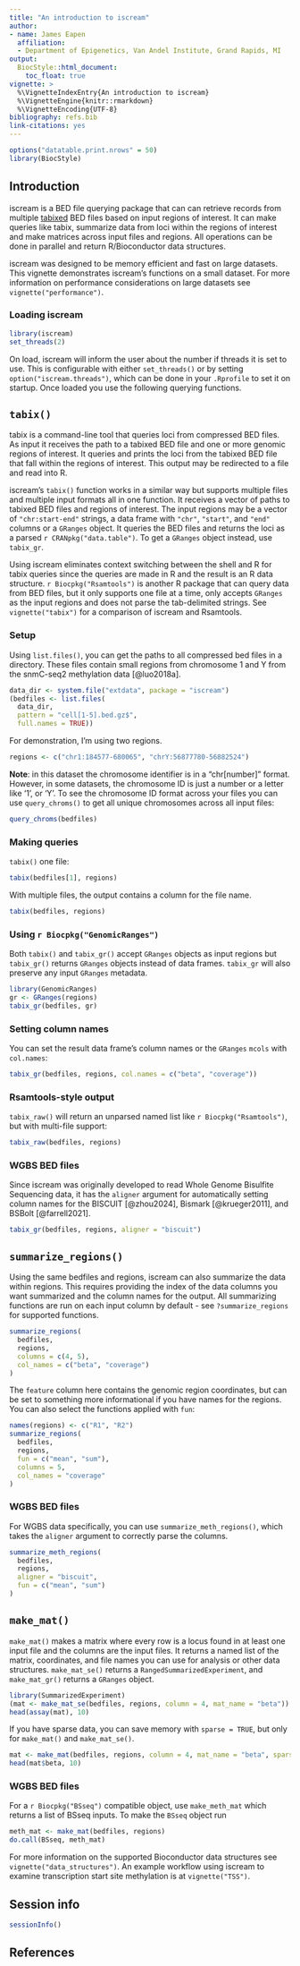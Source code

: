 ```yaml
---
title: "An introduction to iscream"
author:
- name: James Eapen
  affiliation:
  - Department of Epigenetics, Van Andel Institute, Grand Rapids, MI
output:
  BiocStyle::html_document:
    toc_float: true
vignette: >
  %\VignetteIndexEntry{An introduction to iscream}
  %\VignetteEngine{knitr::rmarkdown}
  %\VignetteEncoding{UTF-8}
bibliography: refs.bib
link-citations: yes
---
```


```r
options("datatable.print.nrows" = 50)
library(BiocStyle)
```

## Introduction

iscream is a BED file querying package that can can retrieve records from
multiple [tabixed](https://en.wikipedia.org/wiki/Tabix) BED files based on
input regions of interest. It can make queries like tabix, summarize data from
loci within the regions of interest and make matrices across input files and
regions. All operations can be done in parallel and return R/Bioconductor data
structures.

iscream was designed to be memory efficient and fast on large datasets. This
vignette demonstrates iscream's functions on a small dataset. For more
information on performance considerations on large datasets see
`vignette("performance")`.

### Loading iscream

```r
library(iscream)
set_threads(2)
```

On load, iscream will inform the user about the number if threads it is set to
use. This is configurable with either `set_threads()` or by setting
`option("iscream.threads")`, which can be done in your `.Rprofile` to set it on
startup. Once loaded you use the following querying functions.

## `tabix()`

tabix is a command-line tool that queries loci from compressed BED files. As
input it receives the path to a tabixed BED file and one or more genomic regions
of interest. It queries and prints the loci from the tabixed BED file that fall
within the regions of interest. This output may be redirected to a file and read
into R.

iscream's `tabix()` function works in a similar way but supports multiple files
and multiple input formats all in one function. It receives a vector of paths to
tabixed BED files and regions of interest. The input regions may be a vector of
`"chr:start-end"` strings, a data frame with `"chr"`, `"start"`, and `"end"`
columns or a `GRanges` object. It queries the BED files and returns the loci as
a parsed `r CRANpkg("data.table")`. To get a `GRanges` object instead, use
`tabix_gr`.

Using iscream eliminates context switching between the shell and R for tabix
queries since the queries are made in R and the result is an R data structure.
`r Biocpkg("Rsamtools")` is another R package that can query data from BED
files, but it only supports one file at a time, only accepts `GRanges` as the
input regions and does not parse the tab-delimited strings. See
`vignette("tabix")` for a comparison of iscream and Rsamtools.

### Setup

Using `list.files()`, you can get the paths to all compressed bed files in a
directory. These files contain small regions from chromosome 1 and Y from the
snmC-seq2 methylation data [@luo2018a].

```r
data_dir <- system.file("extdata", package = "iscream")
(bedfiles <- list.files(
  data_dir,
  pattern = "cell[1-5].bed.gz$",
  full.names = TRUE))
```

For demonstration, I'm using two regions.

```r
regions <- c("chr1:184577-680065", "chrY:56877780-56882524")
```

**Note**: in this dataset the chromosome identifier is in a "chr[number]"
format. However, in some datasets, the chromosome ID is just a number or a
letter like '1', or 'Y'. To see the chromosome ID format across your files you
can use `query_chroms()` to get all unique chromosomes across all input files:

```r
query_chroms(bedfiles)
```

### Making queries

`tabix()` one file:

```r
tabix(bedfiles[1], regions)
```

With multiple files, the output contains a column for the file name.

```r
tabix(bedfiles, regions)
```

### Using `r Biocpkg("GenomicRanges")`

Both `tabix()` and `tabix_gr()` accept `GRanges` objects as input regions but
`tabix_gr()` returns `GRanges` objects instead of data frames. `tabix_gr` will
also preserve any input `GRanges` metadata.

```r
library(GenomicRanges)
gr <- GRanges(regions)
tabix_gr(bedfiles, gr)
```

### Setting column names

You can set the result data frame's column names or the `GRanges` `mcols` with
`col.names`:

```r
tabix_gr(bedfiles, regions, col.names = c("beta", "coverage"))
```

### Rsamtools-style output

`tabix_raw()` will return an unparsed named list like `r Biocpkg("Rsamtools")`,
but with multi-file support:

```r
tabix_raw(bedfiles, regions)
```

### WGBS BED files

Since iscream was originally developed to read Whole Genome Bisulfite Sequencing
data, it has the `aligner` argument for automatically setting column names for
the BISCUIT [@zhou2024], Bismark [@krueger2011], and BSBolt [@farrell2021].

```r
tabix_gr(bedfiles, regions, aligner = "biscuit")
```

## `summarize_regions()`

Using the same bedfiles and regions, iscream can also summarize the data within
regions. This requires providing the index of the data columns you want
summarized and the column names for the output. All summarizing functions are
run on each input column by default - see `?summarize_regions` for supported
functions.

```r
summarize_regions(
  bedfiles,
  regions,
  columns = c(4, 5),
  col_names = c("beta", "coverage")
)
```

The `feature` column here contains the genomic region coordinates, but can be
set to something more informational if you have names for the regions. You can
also select the functions applied with `fun`:


```r
names(regions) <- c("R1", "R2")
summarize_regions(
  bedfiles,
  regions,
  fun = c("mean", "sum"),
  columns = 5,
  col_names = "coverage"
)
```

### WGBS BED files

For WGBS data specifically, you can use `summarize_meth_regions()`, which takes
the `aligner` argument to correctly parse the columns.

```r
summarize_meth_regions(
  bedfiles,
  regions,
  aligner = "biscuit",
  fun = c("mean", "sum")
)
```


## `make_mat()`

`make_mat()` makes a matrix where every row is a locus found in at least one input
file and the columns are the input files. It returns a named list of the matrix,
coordinates, and file names you can use for analysis or other data structures.
`make_mat_se()` returns a `RangedSummarizedExperiment`, and `make_mat_gr()`
returns a `GRanges` object.

```r
library(SummarizedExperiment)
(mat <- make_mat_se(bedfiles, regions, column = 4, mat_name = "beta"))
head(assay(mat), 10)
```

If you have sparse data, you can save memory with `sparse = TRUE`, but only for
`make_mat()` and `make_mat_se()`.

```r
mat <- make_mat(bedfiles, regions, column = 4, mat_name = "beta", sparse = TRUE)
head(mat$beta, 10)
```

### WGBS BED files

For a `r Biocpkg("BSseq")` compatible object, use `make_meth_mat` which returns
a list of BSseq inputs. To make the `BSseq` object run

```r
meth_mat <- make_mat(bedfiles, regions)
do.call(BSseq, meth_mat)
```

For more information on the supported Bioconductor data structures see
`vignette("data_structures")`. An example workflow using iscream to examine
transcription start site methylation is at `vignette("TSS")`.

## Session info

```r
sessionInfo()
```

## References

